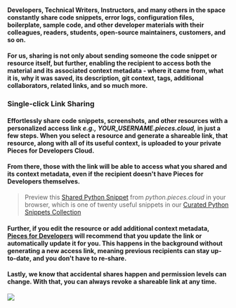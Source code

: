 #### Developers, Technical Writers, Instructors, and many others in the space constantly share code snippets, error logs, configuration files, boilerplate, sample code, and other developer materials with their colleagues, readers, students, open-source maintainers, customers, and so on.
#### For us, sharing is not only about sending someone the code snippet or resource itself, but further, enabling the recipient to access both the material and its associated context metadata - where it came from, what it is, why it was saved, its description, git context, tags, additional collaborators, related links, and so much more.

### Single-click Link Sharing
#### Effortlessly share code snippets, screenshots, and other resources with a personalized access link _e.g.,_ **_YOUR_USERNAME.pieces.cloud_**_,_ in just a few steps. When you select a resource and generate a shareable link, that resource, along with all of its useful context, is uploaded to your private Pieces for Developers Cloud.
#### From there, those with the link will be able to access what you shared and its context metadata, even if the recipient doesn't have Pieces for Developers themselves.

> Preview this <a href="{{ links.snippets.python.snippet }}">Shared Python Snippet</a> from _python.pieces.cloud_ in your browser, which is one of twenty useful snippets in our <a href="{{ links.snippets.python.collection }}">Curated Python Snippets Collection</a>
#### Further, if you edit the resource or add additional context metadata, <a href="{{ links.website.home }}">Pieces for Developers</a> will recommend that you update the link or automatically update it for you. This happens in the background without generating a new access link, meaning previous recipients can stay up-to-date, and you don't have to re-share.
#### Lastly, we know that accidental shares happen and permission levels can change. With that, you can always revoke a shareable link at any time.

![](https://storage.googleapis.com/pieces_static_resources/pfd_wiki/SHAREABLE_LINK.gif)

